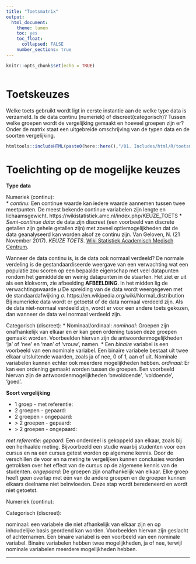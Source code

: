 ```yaml
---
title: "Toetsmatrix"
output:
  html_document:
    theme: lumen
    toc: yes
    toc_float: 
      collapsed: FALSE 
    number_sections: true
---
```


```r
knitr::opts_chunk$set(echo = TRUE) 
```

<!-- CSS -->
<style>
`r htmltools::includeHTML(paste0(here::here(),"/01. Includes/css/Stylesheet_SHHO.css"))`
</style>

<!-- Header -->
```r
```

# Toetskeuzes
Welke toets gebruikt wordt ligt in eerste instantie aan de welke type data is verzameld. Is de data continu (numeriek) of discreet(categorisch)? Tussen welke groepen wordt de vergelijking gemaakt en hoeveel groepen zijn er? Onder de matrix staat een uitgebreide omschrijving van de typen data en de soorten vergelijking. 
  

```r
htmltools::includeHTML(paste0(here::here(),"/01. Includes/html/R/toetsmatrix.html"))
```

# Toelichting op de mogelijke keuzes

**Type data**

Numeriek (continu):  
* *continu*: Een continue waarde kan iedere waarde aannemen tussen twee meetpunten. De meest bekende continue variabelen zijn lengte en lichaamsgewicht. https://wikistatistiek.amc.nl/index.php/KEUZE_TOETS
* *Semi-continue data*: de data zijn discreet (een voorbeeld van discrete getallen zijn gehele getallen zijn) met zoveel optiemogelijkheden dat de data geanalyseerd kan worden alsof ze continu zijn. Van Geloven, N. (21 November 2017). *KEUZE TOETS*. [Wiki Statistiek Academisch Medisch Centrum](https://wikistatistiek.amc.nl/index.php/KEUZE_TOETS).

Wanneer de data continu is, is de data ook normaal verdeeld? 
 De normale verdeling is de gestandaardiseerde weergave van een verwachting wat een populatie zou scoren op een bepaalde eigenschap met veel datapunten rondom het gemiddelde en weinig datapunten in de staarten. Het ziet er uit als een klokvorm, zie afbeelding **AFBEELDING**. In het midden lig de verwachtingswaarde *µ* De spreiding van de data wordt weergegeven met de standaardafwijking *σ*.   https://en.wikipedia.org/wiki/Normal_distribution
Bij numerieke data wordt er getoetst of de data normaal verdeeld zijn. Als de data niet-normaal verdeeld zijn, wordt er voor een andere toets gekozen, dan wanneer de data wel normaal verdeeld zijn. 


Categorisch (discreet):
* Nominaal/ordinaal:
*nominaal*: Groepen zijn onafhankelijk van elkaar en er kan geen ordening tussen deze groepen gemaakt worden. Voorbeelden  hiervan zijn de antwoordenmogelijkheden ‘ja’ of ‘nee’ en 'man' of 'vrouw', namen. 
* Een *binaire* variabel is een voorbeeld van een nominale variabel. Een binaire variabele bestaat uit twee elkaar uitsluitende waarden, zoals ja of nee, 0 of 1, aan of uit. Nominale variabelen kunnen echter ook meerdere mogelijkheden hebben. 
*ordinaal*: Er kan een ordening gemaakt worden tussen de groepen. Een voorbeeld hiervan zijn de antwoordenmogelijkheden 'onvoldoende', 'voldoende', 'goed'.  



**Soort vergelijking**

* 1 groep - met referentie:
* 2 groepen - gepaard:
* 2 groepen - ongepaard:
* &gt; 2 groepen - gepaard:
* &gt; 2 groepen - ongepaard:

*met referentie*:
*gepaard*: Een onderdeel is gekoppeld aan elkaar, zoals bij een herhaalde meting. Bijvoorbeeld een studie waarbij studenten voor een cursus en na een cursus getest worden op algemene kennis. Door de verschillen de voor en na meting te vergelijken kunnen conclusies worden getrokken over het effect van de cursus op de algemene kennis van de studenten. 
*ongepaard*: De groepen zijn onafhankelijk van elkaar. Elke groep heeft geen overlap met één van de andere groepen en de groepen kunnen elkaars deelname niet beïnvloeden. Deze stap wordt beredeneerd en wordt niet getoetst.  

Numeriek (continu):




Categorisch (discreet):

nominaal: een variabele die niet afhankelijk van elkaar zijn en op inhoudelijke basis geordend kan worden. Voorbeelden hiervan zijn geslacht of achternamen. Een binaire variabel is een voorbeeld van een nominale variabel. Binaire variabelen hebben twee mogelijkheden, ja of nee, terwijl nominale variabelen meerdere mogelijkheden hebben. 

***


